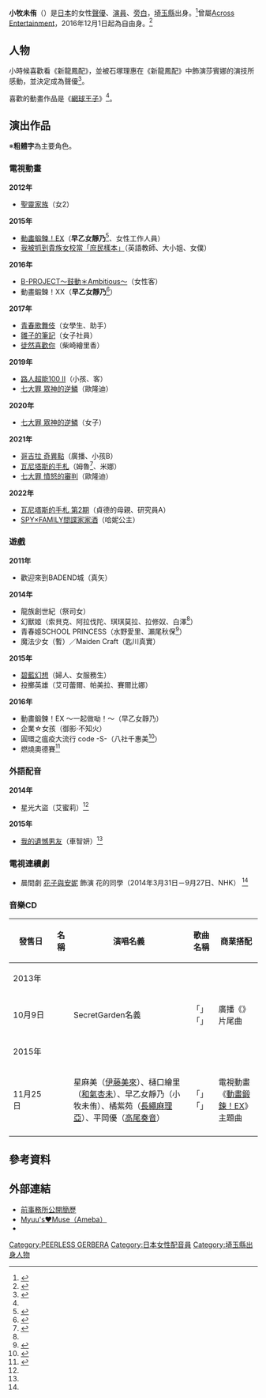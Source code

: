 {{配音員
|姓名 = 小牧未侑
|類型 = 
|圖片 = 
|圖片尺寸 = 
|圖片簡介 = 
|原名 = 
|外文名 = 小牧未侑
|外文 = 日文
|羅馬拼音 =
|英文名 = 
|暱稱 = 
|其他藝名 = 
|國籍 =
|民族 =
|籍貫 = 
|出生地= {{JPN}}[[埼玉縣|埼玉縣]]
|生年= 
|生月= 2
|生日= 26
|歿年= 
|歿月= 
|歿日= 
|逝世日期 = 
|逝世地點 = 
|職業 = 
|三圍 = 
|教育程度 = 
|宗教信仰 =
|配偶 = 
|兒女 = 
|父母 = 
|出身地 = 
|出道作 = 
|代表作 = 
|活動時期 = 2010年－
|活躍年代 = 
|唱片公司 =
|所屬 = 
|網站 = 
|相關團體 =
|module= {{Japanese|embed=yes|japanese=小牧 未侑|kana=こまき みゆ|romaji=Komaki Miyu}}
}}
'''小牧未侑'''（{{bd||2月26日|catIdx=Komaki Miyu}}）是[[日本|日本]]的女性[[聲優|聲優]]、[[演員|演員]]、[[旁白|旁白]]，[[埼玉縣|埼玉縣]]出身。<ref name="profile">{{Cite web|url=http://across-ent.com/talent/women/miyu_komaki.html|title=小牧未侑のプロフィール|publisher=Across Entertainment|accessdate=2016-09-01|archiveurl=https://web.archive.org/web/20161125150303/http://across-ent.com/talent/women/miyu_komaki.html|archivedate=2016年11月25日|deadurl=yes}}</ref>曾屬[[Across_Entertainment|Across Entertainment]]，2016年12月1日起為自由身。<ref>{{cite tweet |user=小牧未侑 |number=804226557833134080 |date=2016年11月30日 |title=【ご報告】6年間お世話になりましたアクロスエンタテインメントを退所いたしました。温かく送り出してくださった社長、事務所の皆様に感謝しております。今後はフリーランスで活動致します。皆様にたくさん“声”を届けられるよう精進して参りますので何卒、よろしくお願い致します！小牧未侑 }}</ref>

== 人物 ==
小時候喜歡看《新龍鳳配》，並被石塚理惠在《新龍鳳配》中飾演莎賓娜的演技所感動，並決定成為聲優<ref name="ddnavi">{{Cite web|url=http://ddnavi.com/news/264920/a/|title=「小牧未侑」声優インタビュー＆撮り下ろしグラビア【声優図鑑】|publisher=ダヴィンチ・ニュース|accessdate=2016-09-01|archive-date=2016-06-04|archive-url=https://web.archive.org/web/20160604102603/http://ddnavi.com/news/264920/a/|dead-url=no}}</ref>。

喜歡的動畫作品是《[[網球王子|網球王子]]》<ref name="ddnavi"/>。

== 演出作品 ==
※'''粗體字'''為主要角色。
=== 電視動畫 ===
'''2012年'''
* [[聖靈家族|聖靈家族]]（女2）
'''2015年'''
* [[動畫鍛鍊！EX|動畫鍛鍊！EX]]（'''早乙女靜乃'''<ref>{{Cite web|url=http://anime-training.com/cast|publisher=燃焼系TVアニメ「あにトレ!EX」公式サイト|title=CAST/STAFF|accessdate=2016-04-30|archive-date=2016-05-04|archive-url=https://web.archive.org/web/20160504051323/http://anime-training.com/cast|dead-url=no}}</ref>、女性工作人員）
* [[我被綁架到貴族女校當「庶民樣本」|我被抓到貴族女校當「庶民樣本」]]（英語教師、大小姐、女僕）
'''2016年'''
* [[B-PROJECT|B-PROJECT〜鼓動＊Ambitious〜]]（女性客）
* 動畫鍛鍊！XX（'''早乙女靜乃'''<ref>{{Cite web|url=http://anime-training.com/news/announcement_of_the_2nd_phase|publisher=燃焼系TVアニメ「あにトレ!XX」公式サイト|title=あにトレ!EX2期「あにトレ!XX」放送決定!|date=2016-07-29|accessdate=2016-07-30|archive-date=2016-07-31|archive-url=https://web.archive.org/web/20160731130021/http://anime-training.com/news/announcement_of_the_2nd_phase|dead-url=no}}</ref>）
'''2017年'''
* [[青春歌舞伎|青春歌舞伎]]（女學生、助手）
* [[雛子的筆記|雛子的筆記]]（女子社員）
* [[徒然喜歡你|徒然喜歡你]]（柴崎繪里香）
'''2019年'''
* [[路人超能100|路人超能100 II]]（小孩、客）
* [[七大罪_(漫畫)|七大罪 眾神的逆鱗]]（歐隆迪）
'''2020年'''
* [[七大罪_(漫畫)|七大罪 眾神的逆鱗]]（女子）
'''2021年'''
* [[哥吉拉_奇異點|哥吉拉 奇異點]]（廣播、小孩B）<!-- 2021-04-01 -->
* [[瓦尼塔斯的手札|瓦尼塔斯的手札]]（姆魯<ref>{{Cite web|url=https://vanitas-anime.com/staffcast/|title=STAFF/CAST|work=TVアニメ「ヴァニタスの手記」公式サイト|accessdate=2021-06-05|archive-date=2022-01-17|archive-url=https://web.archive.org/web/20220117233725/https://vanitas-anime.com/staffcast/}}</ref>、米娜）<!-- 2021-07-03 -->
* [[七大罪_(漫畫)|七大罪 憤怒的審判]]（歐隆迪）
'''2022年'''
* [[瓦尼塔斯的手札|瓦尼塔斯的手札 第2期]]（貞德的母親、研究員A）<!-- 2022-01-15 -->
* [[SPY×FAMILY間諜家家酒|SPY×FAMILY間諜家家酒]]（哈妮公主）<!-- 2022-05-07 -->

=== 遊戲 ===
'''2011年'''
* 歡迎來到BADEND城（真矢）
'''2014年'''
* 龍族創世紀（祭司女）
* 幻獸姬（索貝克、阿拉伐陀、琪琪莫拉、拉修奴、白澤<ref name="pro"/>）
* 青春姬SCHOOL PRINCESS（水野愛里、瀨尾秋保<ref name="pro">{{Cite web|url=http://ameblo.jp/please-call-me-myuu/entry-11834345756.html|title=「青春姫」と「幻獣姫」と「ドラゴンジェネシス」出演のお知らせ♪|publisher=Ameba|accessdate=2016-09-01|archive-date=2016-05-31|archive-url=https://web.archive.org/web/20160531095850/http://ameblo.jp/please-call-me-myuu/entry-11834345756.html|dead-url=no}}</ref>）
* 魔法少女（暫）／Maiden Craft（匙川真實）
'''2015年'''
* [[碧藍幻想|碧藍幻想]]（婦人、女服務生）
* 投擲英雄（艾可蕾爾、帕美拉、賽爾比娜）
'''2016年'''
* 動畫鍛鍊！EX ～一起做呦！～（早乙女靜乃）
* 企業☆女孩（御影·不知火）
* 圓環之瘟疫大流行 code -S-（八社千惠美<ref>{{cite web|work=円環のパンデミカ code -S-|url=http://circlepandemica.com/character/|title=» character|accessdate=2016-08-22|deadurl=yes|archiveurl=https://web.archive.org/web/20160825205546/http://circlepandemica.com/character/|archivedate=2016-08-25}}</ref>）
* 燃燒奧德賽<ref>{{cite web |work=ブレイジング オデッセイ |url=https://blazing.gu3.co.jp/ |title=» |accessdate=2016-08-22 |archive-url=https://web.archive.org/web/20160822152249/https://blazing.gu3.co.jp/ |archive-date=2016-08-22 |dead-url=yes }}</ref>

=== 外語配音 ===
'''2014年'''
* 星光大盜（艾蜜莉）<ref name="profile"/>
'''2015年'''
* [[我的遺憾男友|我的遺憾男友]]（車智妍）<ref name="profile"/>

=== 電視連續劇 ===
* 晨間劇 [[花子與安妮|花子與安妮]] 飾演 花的同學（2014年3月31日－9月27日、NHK） <ref name="profile"/>

=== 音樂CD ===
{| class="wikitable" style="font-size:small"
! style="width:4.5em"|發售日 !! 名稱 !! 演唱名義 !! 歌曲名稱 !! 商業搭配
|-
! colspan="5"|2013年
|-
| 10月9日 || {{lang|ja|君がすべて}}
| SecretGarden名義
| 「{{lang|ja|君がすべて}}」<br />「{{lang|ja|気がついたら…}}」
| 廣播《{{lang|ja|うもラジ〜ゆきみゆSayYou Factory〜}}》片尾曲
|-
! colspan="5"|2015年
|-
| 11月25日 || {{lang|ja|ばいたる☆エクササイズ}}
| 星麻美（[[伊藤美來|伊藤美來]]）、樋口繪里（[[和氣杏未|和氣杏未]]）、早乙女靜乃（小牧未侑）、橘紫苑（[[長繩麻理亞|長繩麻理亞]]）、平岡優（[[高尾奏音|高尾奏音]]）
| 「{{lang|ja|ばいたる☆エクササイズ}}」<br />「{{lang|ja|あにトレケイデンス}}」
| 電視動畫《[[動畫鍛鍊！EX|動畫鍛鍊！EX]]》主題曲
|-
|}

== 參考資料 ==
{{Reflist|2}}

== 外部連結 ==
* [https://web.archive.org/web/20161125150303/http://across-ent.com/talent/women/miyu_komaki.html 前事務所公開簡歷]{{ja icon}}
* [http://ameblo.jp/please-call-me-myuu/ Myuu's♥Muse（Ameba）] {{Wayback|url=http://ameblo.jp/please-call-me-myuu/ |date=20160305093957 }}{{ja icon}}
* {{Twitter|miyu_komaki}}{{ja icon}}

{{PEERLESS GERBERA}}
{{DEFAULTSORT:Komaki Miyu}}
[[Category:PEERLESS_GERBERA|Category:PEERLESS GERBERA]]
[[Category:日本女性配音員|Category:日本女性配音員]]
[[Category:埼玉縣出身人物|Category:埼玉縣出身人物]]